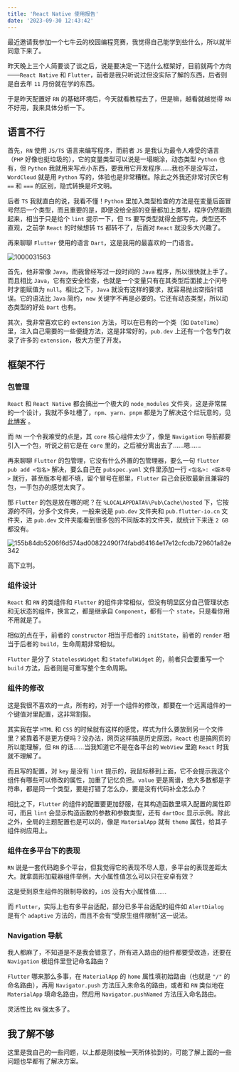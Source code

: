 ```yaml
---
title: 'React Native 使用报告'
date: '2023-09-30 12:43:42'
---
```


最近邀请我参加一个七牛云的校园编程竞赛，我觉得自己能学到些什么，所以就半同意下来了。

昨天晚上三个人简要谈了谈之后，说是要决定一下选什么框架好，目前就两个方向——`React Native` 和 `Flutter`，前者是我只听说过但没实际了解的东西，后者则是自去年 `11` 月份就在学的东西。

于是昨天配置好 `RN` 的基础环境后，今天就看教程去了，但是嘛，越看就越觉得 `RN` 不好用，我来具体分析一下。

## 语言不行

首先，`RN` 使用 `JS/TS` 语言来编写程序，而前者 `JS` 是我认为最令人难受的语言（`PHP` 好像也挺垃圾的），它的变量类型可以说是一塌糊涂，动态类型 `Python` 也有，但 `Python` 我就用来写点小东西，要我用它开发程序……我也不是没写过，`WordCloud` 就是用 `Python` 写的，体验也是非常糟糕。除此之外我还非常讨厌它有 `==` 和 `===` 的区别，隐式转换是坏文明。

后者 `TS` 我就直白的说，我看不懂！`Python` 里加入类型检查的方法是在变量后面冒号然后一个类型，而且重要的是，即便没给全部的变量都加上类型，程序仍然能跑起来，相当于只是给个 `lint` 提示一下，但 `TS` 要写类型就得全部写完，类型还不直观，之前学 `React` 的时候想转 `TS` 都转不了，后面对 `React` 就没多大兴趣了。

再来聊聊 `Flutter` 使用的语言 `Dart`，这是我用的最喜欢的一门语言。

![1000031563](/img/React-Native-使用报告/1000031563.jpg)

首先，他非常像 `Java`，而我曾经写过一段时间的 `Java` 程序，所以很快就上手了。而且相比 `Java`，它有空安全检查，也就是一个变量只有在其类型后面接上个问号时才能赋值为 `null`。相比之下，`Java` 就没有这样的要求，就容易抛出空指针错误。它的语法比 `Java` 简约，`new` 关键字不再是必要的。它还有动态类型，所以动态类型的好处 `Dart` 也有。

其次，我非常喜欢它的 `extension` 方法，可以在已有的一个类（如 `DateTime`）里，注入自己需要的一些便捷方法，这是非常好的，`pub.dev` 上还有一个包专门收录了许多的 `extension`，极大方便了开发。

## 框架不行

### 包管理

`React` 和 `React Native` 都会搞出一个极大的 `node_modules` 文件夹，这是非常屎的一个设计，我就不多吐槽了，`npm`、`yarn`、`pnpm` 都是为了解决这个烂玩意的，见 [此博客](https://gadzan.com/npm-yarn-pnpm) 。

而 `RN` 一个令我难受的点是，其 `core` 核心组件太少了，像是 `Navigation` 导航都要引入一个包，听说之前它是在 `core` 里的，之后被分离出去了……嗯……

再来聊聊 `Flutter` 的包管理，它没有什么外置的包管理器，要么一句 `flutter pub add <包名>` 解决，要么自己在 `pubspec.yaml` 文件里添加一行 `<包名>: <版本号>` 就行，甚至版本号都不填，留个冒号在那里，`Flutter` 自己会获取最新且兼容的包，一手包办的感觉太爽了。

那 `Flutter` 的包是放在哪的呢？在 `%LOCALAPPDATA%\Pub\Cache\hosted` 下，它按源的不同，分多个文件夹，一般来说是 `pub.dev` 文件夹和 `pub.flutter-io.cn` 文件夹，进 `pub.dev` 文件夹能看到很多包的不同版本的文件夹，就统计下来连 `2 GB` 都没有。

![155b84db5206f6d574ad00822490f74fabd64164e17e12cfcdb729601a82e342](/img/React-Native-使用报告/155b84db5206f6d574ad00822490f74fabd64164e17e12cfcdb729601a82e342.png)

高下立判。

### 组件设计

`React` 和 `RN` 的类组件和 `Flutter` 的组件非常相似，但没有明显区分自己管理状态和无状态的组件，换言之，都是继承自 `Component`，都有一个 `state`，只是看你用不用就是了。

相似的点在于，前者的 `constructor` 相当于后者的 `initState`，前者的 `render` 相当于后者的 `build`，生命周期非常相似。

`Flutter` 是分了 `StatelessWidget` 和 `StatefulWidget` 的，前者只会要重写一个 `build` 方法，后者则是可重写整个生命周期。

### 组件的修改

这是我很不喜欢的一点，所有的，对于一个组件的修改，都要在一个远离组件的一个键值对里配置，这非常割裂。

其实我在学 `HTML` 和 `CSS` 的时候就有这样的感觉，样式为什么要放到另一个文件里？紧靠着不是更方便吗？没办法，网页这样搞是历史原因，`React` 也是搞网页的所以能理解，但 `RN` 的话……当我知道它不是在各平台的 `WebView` 里跑 `React` 时我就不理解了。

而且写的配置，对 `key` 是没有 `lint` 提示的，我鼠标移到上面，它不会提示我这个组件有哪些可以修改的属性，加重了记忆负担。`value` 更是离谱，绝大多数都是字符串，都是同一个类型，要是打错了怎么办，要是没有代码补全怎么办？

相比之下，`Flutter` 的组件的配置要更加舒服，在其构造函数里填入配置的属性即可，而且 `lint` 会显示构造函数的参数和参数类型，还有 `dartDoc` 显示示例。除此之外，全局的主题配置也是可以的，像是 `MaterialApp` 就有 `theme` 属性，给其子组件树应用上。

### 组件在多平台下的表现

`RN` 说是一套代码跑多个平台，但我觉得它的表现不尽人意，多平台的表现差距太大。就拿圆形加载器组件举例，大小属性值怎么可以只在安卓有效？

这是受到原生组件的限制导致的，`iOS` 没有大小属性值……

而 `Flutter`，实际上也有多平台适配，部分已多平台适配的组件如 `AlertDialog` 是有个 `adaptive` 方法的，而且不会有“受原生组件限制”这一说法。

### Navigation 导航

我人都麻了，不知道是不是我会错意了，所有进入路由的组件都要受改造，还要在 `Navigation` 根组件里登记命名路由？

`Flutter` 哪来那么多事，在 `MaterialApp` 的 `home` 属性填初始路由（也就是 `"/"` 的命名路由），再用 `Navigator.push` 方法压入未命名的路由，或者和 `RN` 类似地在 `MaterialApp` 填命名路由，然后用 `Navigator.pushNamed` 方法压入命名路由。

灵活性比 `RN` 强太多了。

## 我了解不够

这里是我自己的一些问题，以上都是刚接触一天所体验到的，可能了解上面的一些问题也早都有了解决方案。
